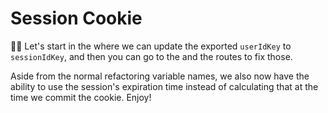 # Session Cookie

👨‍💼 Let's start in the <InlineFile file="app/utils/auth.server.ts" /> where we
can update the exported `userIdKey` to `sessionIdKey`, and then you can go to
the <InlineFile file="app/routes/_auth+/login.tsx" /> and
the <InlineFile file="app/routes/_auth+/signup.tsx" /> routes to fix those.

Aside from the normal refactoring variable names, we also now have the ability
to use the session's expiration time instead of calculating that at the time
we commit the cookie. Enjoy!
